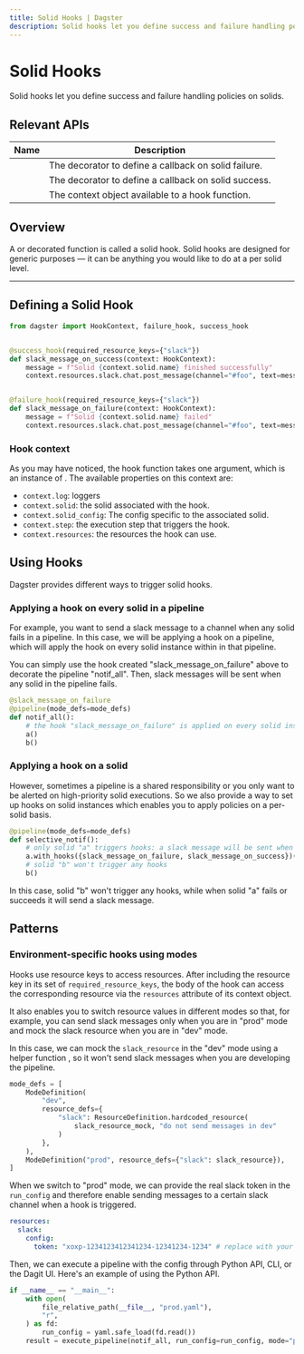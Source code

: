 ```yaml
---
title: Solid Hooks | Dagster
description: Solid hooks let you define success and failure handling policies on solids.
---
```


# Solid Hooks

Solid hooks let you define success and failure handling policies on solids.

## Relevant APIs

| Name                                                          | Description                                          |
| ------------------------------------------------------------- | ---------------------------------------------------- |
| <PyObject module="dagster" object="failure_hook" decorator /> | The decorator to define a callback on solid failure. |
| <PyObject module="dagster" object="success_hook" decorator /> | The decorator to define a callback on solid success. |
| <PyObject module="dagster" object="HookContext"  />           | The context object available to a hook function.     |

## Overview

A <PyObject module="dagster" object="success_hook" displayText="@success_hook" />
or <PyObject module="dagster" object="failure_hook" displayText="@failure_hook" /> decorated
function is called a solid hook. Solid hooks are designed for generic purposes — it can be anything
you would like to do at a per solid level.

---

## Defining a Solid Hook

```python file=/concepts/solids_pipelines/solid_hooks.py startafter=start_repo_marker_0 endbefore=end_repo_marker_0
from dagster import HookContext, failure_hook, success_hook


@success_hook(required_resource_keys={"slack"})
def slack_message_on_success(context: HookContext):
    message = f"Solid {context.solid.name} finished successfully"
    context.resources.slack.chat.post_message(channel="#foo", text=message)


@failure_hook(required_resource_keys={"slack"})
def slack_message_on_failure(context: HookContext):
    message = f"Solid {context.solid.name} failed"
    context.resources.slack.chat.post_message(channel="#foo", text=message)
```

### Hook context

As you may have noticed, the hook function takes one argument, which is an instance
of <PyObject module="dagster" object="HookContext" />. The available properties on this context are:

- `context.log`: loggers
- `context.solid`: the solid associated with the hook.
- `context.solid_config`: The config specific to the associated solid.
- `context.step`: the execution step that triggers the hook.
- `context.resources`: the resources the hook can use.

## Using Hooks

Dagster provides different ways to trigger solid hooks.

### Applying a hook on every solid in a pipeline

For example, you want to send a slack message to a channel when any solid fails in a pipeline. In
this case, we will be applying a hook on a pipeline, which will apply the hook on every solid
instance within in that pipeline.

You can simply use the hook created "slack_message_on_failure" above to decorate the pipeline
"notif_all". Then, slack messages will be sent when any solid in the pipeline fails.

```python file=/concepts/solids_pipelines/solid_hooks.py startafter=start_repo_marker_1 endbefore=end_repo_marker_1
@slack_message_on_failure
@pipeline(mode_defs=mode_defs)
def notif_all():
    # the hook "slack_message_on_failure" is applied on every solid instance within this pipeline
    a()
    b()
```

### Applying a hook on a solid

However, sometimes a pipeline is a shared responsibility or you only want to be alerted on
high-priority solid executions. So we also provide a way to set up hooks on solid instances which
enables you to apply policies on a per-solid basis.

```python file=/concepts/solids_pipelines/solid_hooks.py startafter=start_repo_marker_2 endbefore=end_repo_marker_2
@pipeline(mode_defs=mode_defs)
def selective_notif():
    # only solid "a" triggers hooks: a slack message will be sent when it fails or succeeds
    a.with_hooks({slack_message_on_failure, slack_message_on_success})()
    # solid "b" won't trigger any hooks
    b()
```

In this case, solid "b" won't trigger any hooks, while when solid "a" fails or succeeds it will
send a slack message.

<!-- ## Examples

### First example

Some supporting text for the example

```python

    ...

``` -->

## Patterns

### <Check/> Environment-specific hooks using modes

Hooks use resource keys to access resources. After including the resource key in its set of
`required_resource_keys`, the body of the hook can access the corresponding resource via the
`resources` attribute of its context object.

It also enables you to switch resource values in different modes so that, for example, you can send
slack messages only when you are in "prod" mode and mock the slack resource when you are in "dev" mode.

In this case, we can mock the `slack_resource` in the "dev" mode using a helper
function <PyObject module="dagster" object="ResourceDefinition" displayText="ResourceDefinition.hardcoded_resource()"/>,
so it won't send slack messages when you are developing the pipeline.

```python file=/concepts/solids_pipelines/solid_hooks.py startafter=start_repo_marker_3 endbefore=end_repo_marker_3
mode_defs = [
    ModeDefinition(
        "dev",
        resource_defs={
            "slack": ResourceDefinition.hardcoded_resource(
                slack_resource_mock, "do not send messages in dev"
            )
        },
    ),
    ModeDefinition("prod", resource_defs={"slack": slack_resource}),
]
```

When we switch to "prod" mode, we can provide the real slack token in the `run_config` and therefore
enable sending messages to a certain slack channel when a hook is triggered.

```yaml file=/concepts/solids_pipelines/prod_solid_hooks.yaml
resources:
  slack:
    config:
      token: "xoxp-1234123412341234-12341234-1234" # replace with your slack token
```

Then, we can execute a pipeline with the config through Python API, CLI, or the Dagit UI. Here's an
example of using the Python API.

```python file=/concepts/solids_pipelines/solid_hooks.py startafter=start_repo_main endbefore=end_repo_main
if __name__ == "__main__":
    with open(
        file_relative_path(__file__, "prod.yaml"),
        "r",
    ) as fd:
        run_config = yaml.safe_load(fd.read())
    result = execute_pipeline(notif_all, run_config=run_config, mode="prod")
```
